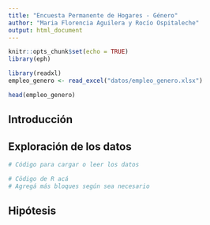 ```yaml
---
title: "Encuesta Permanente de Hogares - Género"
author: "Maria Florencia Aguilera y Rocío Ospitaleche"
output: html_document
---
```



```r
knitr::opts_chunk$set(echo = TRUE)
library(eph)
```

```r
library(readxl)
empleo_genero <- read_excel("datos/empleo_genero.xlsx")
```

```r
head(empleo_genero)
```


## Introducción



## Exploración de los datos


```r
# Código para cargar o leer los datos
```



```r
# Cödigo de R acá 
# Agregá más bloques según sea necesario
```



## Hipótesis


